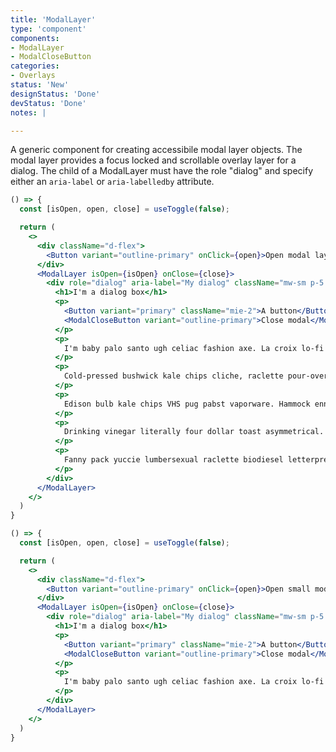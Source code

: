 ```yaml
---
title: 'ModalLayer'
type: 'component'
components:
- ModalLayer
- ModalCloseButton
categories:
- Overlays
status: 'New'
designStatus: 'Done'
devStatus: 'Done'
notes: |

---
```


A generic component for creating accessibile modal layer objects. The modal layer provides a focus locked and scrollable overlay layer for a dialog. The child of a ModalLayer must have the role "dialog" and specify either an `aria-label` or `aria-labelledby` attribute.

```jsx live
() => {
  const [isOpen, open, close] = useToggle(false);

  return (
    <>
      <div className="d-flex">
        <Button variant="outline-primary" onClick={open}>Open modal layer</Button>
      </div>
      <ModalLayer isOpen={isOpen} onClose={close}>
        <div role="dialog" aria-label="My dialog" className="mw-sm p-5 bg-white mx-auto my-5">
          <h1>I'm a dialog box</h1>
          <p>
            <Button variant="primary" className="mie-2">A button</Button>
            <ModalCloseButton variant="outline-primary">Close modal</ModalCloseButton>
          </p>
          <p>
            I'm baby palo santo ugh celiac fashion axe. La croix lo-fi venmo whatever. Beard man braid migas single-origin coffee forage ramps. Tumeric messenger bag bicycle rights wayfarers, try-hard cronut blue bottle health goth. Sriracha tumblr cardigan, cloud bread succulents tumeric copper mug marfa semiotics woke next level organic roof party +1 try-hard.
          </p>
          <p>
            Cold-pressed bushwick kale chips cliche, raclette pour-over brooklyn godard tbh. Bitters distillery neutra leggings jean shorts street art tbh. Lyft pinterest venmo, food truck small batch try-hard banh mi sriracha microdosing taiyaki trust fund literally stumptown prism. Pok pok lo-fi fam you probably haven't heard of them, salvia etsy YOLO 3 wolf moon fixie tousled raw denim retro farm-to-table hashtag. Godard waistcoat typewriter, thundercats cold-pressed pabst taxidermy. Farm-to-table taxidermy artisan everyday carry.
          </p>
          <p>
            Edison bulb kale chips VHS pug pabst vaporware. Hammock ennui vape farm-to-table vegan literally disrupt microdosing ugh helvetica. Bespoke tbh lomo blue bottle. Next level try-hard readymade mixtape. Cliche cornhole microdosing whatever, vegan fingerstache paleo. Before they sold out YOLO enamel pin, celiac retro flexitarian roof party normcore air plant.
          </p>
          <p>
            Drinking vinegar literally four dollar toast asymmetrical. Godard hella seitan, gluten-free selvage readymade viral tumblr quinoa roof party. Neutra flannel pop-up craft beer live-edge pour-over. Humblebrag pinterest kale chips bicycle rights etsy 8-bit. Hammock brunch gentrify, hot chicken actually chillwave cornhole gastropub. Bushwick bicycle rights typewriter man bun coloring book. Plaid bespoke you probably haven't heard of them adaptogen fam copper mug cold-pressed organic cred retro salvia chicharrones direct trade.
          </p>
          <p>
            Fanny pack yuccie lumbersexual raclette biodiesel letterpress plaid hoodie cornhole ugh listicle. Distillery portland put a bird on it tacos whatever crucifix. Polaroid ethical jean shorts swag truffaut, intelligentsia kitsch meggings readymade tattooed chicharrones waistcoat artisan heirloom. Kickstarter post-ironic direct trade, celiac fixie activated charcoal lomo hella quinoa twee cardigan tousled. VHS woke seitan heirloom, prism roof party YOLO pinterest pork belly iPhone dreamcatcher tattooed succulents helvetica man braid. Locavore subway tile shaman ugh pinterest vaporware quinoa wolf crucifix shoreditch green juice pok pok post-ironic. Kinfolk plaid disrupt biodiesel leggings PBR&B glossier sartorial pop-up actually.
          </p>
        </div>
      </ModalLayer>
    </>
  )
}
```


```jsx live
() => {
  const [isOpen, open, close] = useToggle(false);

  return (
    <>
      <div className="d-flex">
        <Button variant="outline-primary" onClick={open}>Open small modal layer</Button>
      </div>
      <ModalLayer isOpen={isOpen} onClose={close}>
        <div role="dialog" aria-label="My dialog" className="mw-sm p-5 bg-white mx-auto my-5">
          <h1>I'm a dialog box</h1>
          <p>
            <Button variant="primary" className="mie-2">A button</Button>
            <ModalCloseButton variant="outline-primary">Close modal</ModalCloseButton>
          </p>
          <p>
            I'm baby palo santo ugh celiac fashion axe. La croix lo-fi venmo whatever. Beard man braid migas single-origin coffee forage ramps. Tumeric messenger bag bicycle rights wayfarers, try-hard cronut blue bottle health goth. Sriracha tumblr cardigan, cloud bread succulents tumeric copper mug marfa semiotics woke next level organic roof party +1 try-hard.
          </p>
        </div>
      </ModalLayer>
    </>
  )
}
```

<guide
  events="`onClick`, `onClose`"
  selectors="`pgn__modal-backdrop`, `pgn__modal-layer`"
/>
